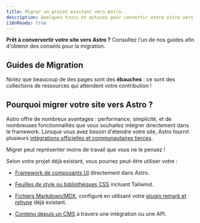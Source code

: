 ```yaml
---
title: Migrer un projet existant vers Astro.
description: Quelques trucs et astuces pour convertir votre vitre vers Astro.
i18nReady: true
---
```


**Prêt à conververtir votre site vers Astro ?** Consultez l'un de nos guides afin d'obtenir des conseils pour la migration.

## Guides de Migration

<MigrationGuidesNav />

Notez que beaucoup de des pages sont des **ébauches** : ce sont des collections de ressources qui attendent votre contribution !

## Pourquoi migrer votre site vers Astro ?

Astro offre de nombreux avantages : performance, simplicité, et de nombreuses fonctionnalités que vous souhaitez intégrer directement dans le framework. Lorsque vous avez besoin d'étendre votre site, Astro fournit plusieurs [intégrations officielles et communautaires tierces](https://astro.build/integrations).

Migrer peut représenter moins de travail que vous ne le pensez !


Selon votre projet déjà existant, vous pourrez peut-être utiliser votre :

- [Framework de composants UI](/fr/core-concepts/framework-components/) directement dans Astro. 

- [Feuilles de style ou bibliothèques CSS](/fr/guides/styling/) incluant Tailwind.

- [Fichiers Markdown/MDX](/fr/guides/markdown-content/), configuré en utilisant votre [plugin remark et rehype](/fr/guides/markdown-content/#configuration-de-markdown-et-mdx) déjà existant.

- [Contenu depuis un CMS](/fr/guides/cms/) à travers une intégration ou une API.
